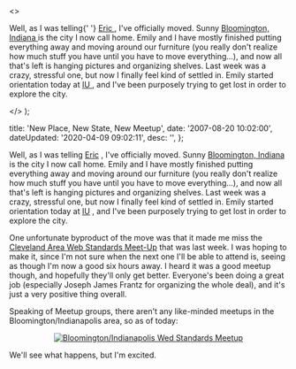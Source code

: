   <>
    <p>
      Well, as I was telling{' '}
      <a href="http&#58;//www.wileymedia.com/weblog/" title="Eric Wiley">
        Eric
      </a>
      , I've officially moved. Sunny <a
        href="http&#58;//maps.google.com/maps?q=Bloomington,+IN,+USA&ie=UTF8&z=12&iwloc=addr&om=1"
        title="Bloomington, IN"
      >
        Bloomington, Indiana
      </a> is the city I now call home. Emily and I have mostly finished putting
      everything away and moving around our furniture (you really don't realize how
      much stuff you have until you have to move everything...), and now all that's
      left is hanging pictures and organizing shelves. Last week was a crazy, stressful
      one, but now I finally feel kind of settled in. Emily started orientation today
      at <a href="http&#58;//www.iu.edu/" title="Indiana University">
        IU
      </a>, and I've been purposely trying to get lost in order to explore the city.
    </p>
  </>
);


  title: 'New Place, New State, New Meetup',
  date: '2007-08-20 10:02:00',
  dateUpdated: '2020-04-09 09:02:11',
  desc: '',
};

Well, as I was telling [Eric](http://www.wileymedia.com/weblog/ 'Eric Wiley') , I've officially moved. Sunny [Bloomington, Indiana](http://maps.google.com/maps?q=Bloomington,+IN,+USA&ie=UTF8&z=12&iwloc=addr&om=1 'Bloomington, IN') is the city I now call home. Emily and I have mostly finished putting everything away and moving around our furniture (you really don't realize how much stuff you have until you have to move everything...), and now all that's left is hanging pictures and organizing shelves. Last week was a crazy, stressful one, but now I finally feel kind of settled in. Emily started orientation today at [IU](http://www.iu.edu/ 'Indiana University') , and I've been purposely trying to get lost in order to explore the city.

One unfortunate byproduct of the move was that it made me miss the [Cleveland Area Web Standards Meet-Up](http://webdesign.meetup.com/396/ 'The Cleveland Area Web Standards Meet Up Group') that was last week. I was hoping to make it, since I'm not sure when the next one I'll be able to attend is, seeing as though I'm now a good six hours away. I heard it was a good meetup though, and hopefully they'll only get better. Everyone's been doing a great job (especially Joseph James Frantz for organizing the whole deal), and it's just a very positive thing overall.

Speaking of Meetup groups, there aren't any like-minded meetups in the Bloomington/Indianapolis area, so as of today:

<div class="post_image_container">
  <p style="text-align: center">
    <a
      href="http://webstandards.meetup.com/129/"
      title="The Indianapolis/Bloomington Web Standards Meetup Group"
    >
      <img
        src="/images/meetupbadge.gif"
        alt="Bloomington/Indianapolis Wed Standards Meetup"
      />
    </a>
  </p>
</div>

We'll see what happens, but I'm excited.
